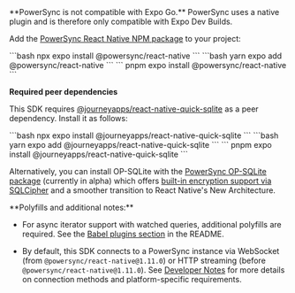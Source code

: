 <Warning>
  **PowerSync is not compatible with Expo Go.**
  PowerSync uses a native plugin and is therefore only compatible with Expo Dev Builds.
</Warning> 

Add the [PowerSync React Native NPM package](https://www.npmjs.com/package/@powersync/react-native) to your project:

<Tabs>
  <Tab title="npm">
    ```bash
    npx expo install @powersync/react-native
    ```
  </Tab>

  <Tab title="yarn">
    ```bash
    yarn expo add @powersync/react-native
    ```
  </Tab>

  <Tab title="pnpm">
    ```
    pnpm expo install @powersync/react-native
    ```
  </Tab>
</Tabs>

**Required peer dependencies**
  
This SDK requires [@journeyapps/react-native-quick-sqlite](https://www.npmjs.com/package/@journeyapps/react-native-quick-sqlite) as a peer dependency. Install it as follows:

<Tabs>
  <Tab title="npm">
    ```bash
    npx expo install @journeyapps/react-native-quick-sqlite
    ```
  </Tab>

  <Tab title="yarn">
    ```bash
    yarn expo add @journeyapps/react-native-quick-sqlite
    ```
  </Tab>

  <Tab title="pnpm">
    ```
    pnpm expo install @journeyapps/react-native-quick-sqlite
    ```
  </Tab>
</Tabs>

Alternatively, you can install OP-SQLite with the [PowerSync OP-SQLite package](https://github.com/powersync-ja/powersync-js/tree/main/packages/powersync-op-sqlite) (currently in alpha) which offers [built-in encryption support via SQLCipher](/usage/use-case-examples/data-encryption) and a smoother transition to React Native's New Architecture.

<Info>
  **Polyfills and additional notes:**
  
  - For async iterator support with watched queries, additional polyfills are required. See the [Babel plugins section](https://www.npmjs.com/package/@powersync/react-native#babel-plugins-watched-queries) in the README.
  
  - By default, this SDK connects to a PowerSync instance via WebSocket (from `@powersync/react-native@1.11.0`) or HTTP streaming (before `@powersync/react-native@1.11.0`). See [Developer Notes](/client-sdk-references/react-native-and-expo#developer-notes) for more details on connection methods and platform-specific requirements.
</Info>
